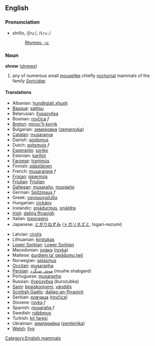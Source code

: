 ==English==
=== Pronunciation ===
*shro͞o, /ʃruː/, /<tt>Sru:</tt>/
*:[[Rhymes:English:-uː|Rhymes: -uː]]

=== Noun ===
'''shrew''' ([[shrews]])

# any of numerous small [[mouselike]] chiefly [[nocturnal]] mammals of the family ''[[Soricidae]]''

==== Translations ====
*Albanian: [[hundëgjati xhuxh]]
*[[Basque]]: [[satitsu]]
*Belarusian: [[буразубка]]
*Bosnian: [[rovčica]] ''f''
*[[Breton]]: [[minoc’h korrik]]
*Bulgarian: [[земеровка]] ([[zemerovka]])
*[[Catalan]]: [[musaranya]]
*Danish: [[spidsmus]]
*Dutch: [[spitsmuis]] ''f''
*[[Esperanto]]: [[soriko]]
*Estonian: [[karihiir]]
*[[Faroese]]: [[trantmús]]
*Finnish: [[päästäinen]]
*French: [[musaraigne]] ''f''
*[[Frisian]]: [[pipermûs]]
*[[Friulian]]: [[Friulian]]
*[[Gallegan]]: [[musaraño]], [[musgaño]]
*German: [[Spitzmaus]] ''f''
*Greek: [[νανομυγαλίδα]]
*Hungarian: [[cickány]]
*Icelandic: [[snjádurmús]], [[snjáldra]]
*[[Irish]]: [[dallóg fhraoigh]]
*Italian: [[toporagno]]
*Japanese: [[とがりねずみ]] ([[トガリネズミ]], togari-nezumi)
<!--*[[Latin]]: [[Sorex (araneus]], [[minutus)]] '' ''-->
*Latvian: [[cirslis]]
*Lithuanian: [[kirstukas]]
*[[Lower Sorbian]]: [[Lower Sorbian]]
*Macedonian: [[ровка]] ([[rovka]])
*Maltese: [[ġurdiem ta’ geddumu twil]]
*Norwegian: [[spissmus]]
*[[Occitan]]: [[musaranha]]
*[[Persian]]: [[موش شبگرد]] (mushe shabgard)
*Portuguese: [[musaranho]]
*Russian: [[бурозубка]] (burozubka)
*[[Sami]]: [[beaiskonjunni]], [[vánddis]]
*[[Scottish Gaelic]]: [[dallag-an-fhraoich]]
*Serbian: [[ровчица]] ([[rovčica]])
*Slovene: [[rovka]] ''f''
*Spanish: [[musaraña]] ''f''
*Swedish: [[näbbmus]]
*Turkish: [[kir faresi]]
*Ukrainian: [[землерийка]] ([[zemlerijka]])
*[[Welsh]]: [[llyg]]

[[Category:English mammals]]